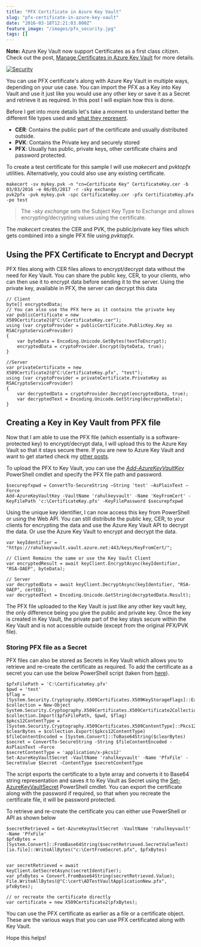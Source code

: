 ```yaml
---
title: "PFX Certificate in Azure Key Vault"
slug: "pfx-certificate-in-azure-key-vault"
date: "2016-03-18T12:21:03.000Z"
feature_image: "/images/pfx_security.jpg"
tags: []
---
```


**Note:** Azure Key Vault now support Certificates as a first class citizen. Check out the post, [Manage Certificates in Azure Key Vault](__GHOST_URL__/blog/manage-certificates-in-azure-key-vault/) for more details.

[![Security](/images/pfx_security.jpg)](https://www.flickr.com/photos/111692634@N04/15855489588)

You can use PFX certificate's along with Azure Key Vault in multiple ways, depending on your use case. You can import the PFX as a Key into Key Vault and use it just like you would use any other key or save it as a Secret and retrieve it as required. In this post I will explain how this is done.

Before I get into more details let's take a moment to understand better the different file types used and [what they represent](http://stackoverflow.com/questions/2292495/what-is-the-difference-between-a-cer-pvk-and-pfx-file).

*   **CER**: Contains the public part of the certificate and usually distributed outside.
*   **PVK**: Contains the Private key and securely stored
*   **PFX**: Usually has public, private keys, other certificate chains and password protected.

To create a test certificate for this sample I will use _makecert_ and _pvktopfx_ utilities. Alternatively, you could also use any existing certificate.

    makecert -sv mykey.pvk -n "cn=Certificate Key" CertificateKey.cer -b 03/03/2016 -e 06/05/2017 -r -sky exchange
    pvk2pfx -pvk mykey.pvk -spc CertificateKey.cer -pfx CertificateKey.pfx -po test
    

> The _\-sky exchange_ sets the Subject Key Type to Exchange and allows encrypting/decrypting values using the certificate.

The _makecert_ creates the CER and PVK, the public/private key files which gets combined into a single PFX file using _pvktopfx_.

Using the PFX Certificate to Encrypt and Decrypt
------------------------------------------------

PFX files along with CER files allows to encrypt/decrypt data without the need for Key Vault. You can share the public key, CER, to your clients, who can then use it to encrypt data before sending it to the server. Using the private key, available in PFX, the server can decrypt this data

    // Client
    byte[] encryptedData;
    // You can also use the PFX here as it contains the private key
    var publicCertificate = new X509Certificate2(@"C:\CertificateKey.cer");
    using (var cryptoProvider = publicCertificate.PublicKey.Key as RSACryptoServiceProvider)
    {
        var byteData = Encoding.Unicode.GetBytes(textToEncrypt);
        encryptedData = cryptoProvider.Encrypt(byteData, true);
    }
    
    //Server
    var privateCertificate = new X509Certificate2(@"C:\CertificateKey.pfx", "test");
    using (var cryptoProvider = privateCertificate.PrivateKey as RSACryptoServiceProvider)
    {
        var decryptedData = cryptoProvider.Decrypt(encryptedData, true);
        var decryptedText = Encoding.Unicode.GetString(decryptedData);
    }
    
    

Creating a Key in Key Vault from PFX file
-----------------------------------------

Now that I am able to use the PFX file (which essentially is a software-protected key) to encrypt/decrypt data, I will upload this to the Azure Key Vault so that it stays secure there. If you are new to Azure Key Vault and want to get started check my [other posts](__GHOST_URL__/tag/azure-key-vault/).

To upload the PFX to Key Vault, you can use the _[Add-AzureKeyVaultKey](https://msdn.microsoft.com/en-us/library/dn868048.aspx)_ PowerShell cmdlet and specify the PFX file path and password.

    $securepfxpwd = ConvertTo-SecureString –String 'test' –AsPlainText –Force
    Add-AzureKeyVaultKey -VaultName 'rahulkeyvault' -Name 'KeyFromCert' -KeyFilePath 'c:\CertificateKey.pfx' -KeyFilePassword $securepfxpwd
    

Using the unique key identifier, I can now access this key from PowerShell or using the Web API. You can still distribute the public key, CER, to your clients for encrypting the data and use the Azure Key Vault API to decrypt the data. Or use the Azure Key Vault to encrypt and decrypt the data.

    var keyIdentifier = "https://rahulkeyvault.vault.azure.net:443/keys/KeyFromCert/";
    
    // Client Remains the same or use the Key Vault Client
    var encryptedResult = await keyClient.EncryptAsync(keyIdentifier, "RSA-OAEP", byteData);
    
    // Server
    var decryptedData = await keyClient.DecryptAsync(keyIdentifier, "RSA-OAEP", certED);
    var decryptedText = Encoding.Unicode.GetString(decryptedData.Result);
    

The PFX file uploaded to the Key Vault is just like any other key vault key, the only difference being you give the public and private key. Once the key is created in Key Vault, the private part of the key stays secure within the Key Vault and is not accessible outside (except from the original PFX/PVK file).

### Storing PFX file as a Secret

PFX files can also be stored as Secrets in Key Vault which allows you to retrieve and re-create the certificate as required. To add the certificate as a secret you can use the below PowerShell script (taken from [here](http://stackoverflow.com/questions/33728213/how-to-store-pfx-certificate-in-azure-key-vault)).

    $pfxFilePath = 'C:\CertificateKey.pfx'
    $pwd = 'test'
    $flag = [System.Security.Cryptography.X509Certificates.X509KeyStorageFlags]::Exportable
    $collection = New-Object System.Security.Cryptography.X509Certificates.X509Certificate2Collection
    $collection.Import($pfxFilePath, $pwd, $flag)
    $pkcs12ContentType = [System.Security.Cryptography.X509Certificates.X509ContentType]::Pkcs12
    $clearBytes = $collection.Export($pkcs12ContentType)
    $fileContentEncoded = [System.Convert]::ToBase64String($clearBytes)
    $secret = ConvertTo-SecureString -String $fileContentEncoded -AsPlainText –Force
    $secretContentType = 'application/x-pkcs12'
    Set-AzureKeyVaultSecret -VaultName 'rahulkeyvault' -Name 'PfxFile' -SecretValue $Secret -ContentType $secretContentType
    

The script exports the certificate to a byte array and converts it to Base64 string representation and saves it to Key Vault as Secret using the [Set-AzureKeyVaultSecret](https://msdn.microsoft.com/en-us/library/dn868050.aspx) PowerShell cmdlet. You can export the certificate along with the password if required, so that when you recreate the certificate file, it will be password protected.

To retrieve and re-create the certificate you can either use PowerShell or API as shown below

    $secretRetrieved = Get-AzureKeyVaultSecret -VaultName 'rahulkeyvault' -Name 'PfxFile'
    $pfxBytes = [System.Convert]::FromBase64String($secretRetrieved.SecretValueText)
    [io.file]::WriteAllBytes("c:\CertFromSecret.pfx", $pfxBytes)
    

    var secretRetrieved = await keyClient.GetSecretAsync(secretIdentifier);
    var pfxBytes = Convert.FromBase64String(secretRetrieved.Value);
    File.WriteAllBytes(@"C:\cert\ADTestVaultApplicationNew.pfx", pfxBytes);
    
    // or recreate the certificate directly
    var certificate = new X509Certificate2(pfxBytes);
    

You can use the PFX certificate as earlier as a file or a certificate object. These are the various ways that you can use PFX certificated along with Key Vault.

Hope this helps!